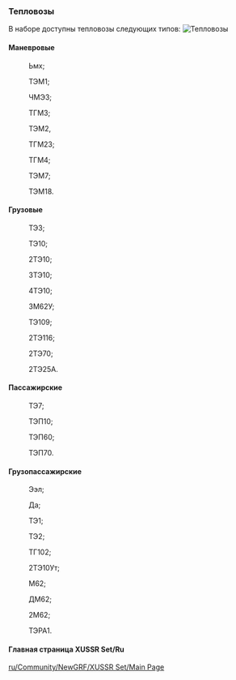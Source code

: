 === Тепловозы ===
В наборе доступны тепловозы следующих типов:
[[File:en/Тепловозы.png|frame| Тепловозы]]
====Маневровые====
:Ьмх; 

:ТЭМ1;

:ЧМЭ3; 

:ТГМ3; 

:ТЭМ2, 

:ТГМ23; 

:ТГМ4; 

:ТЭМ7; 

:ТЭМ18.
==== Грузовые====
:ТЭ3; 

:ТЭ10; 

:2ТЭ10; 

:3ТЭ10; 

:4ТЭ10; 

:3М62У; 

:ТЭ109; 

:2ТЭ116; 

:2ТЭ70; 

:2ТЭ25А.
====Пассажирские==== 
:ТЭ7; 

:ТЭП10;

:ТЭП60;

:ТЭП70.
====Грузопассажирские==== 
:Ээл; 

:Да; 

:ТЭ1;

:ТЭ2;

:ТГ102; 

:2ТЭ10Ут;

:М62; 

:ДМ62;

:2М62; 

:ТЭРА1.









====Главная страница XUSSR Set/Ru====
[[ru/Community/NewGRF/XUSSR Set/Main Page]]